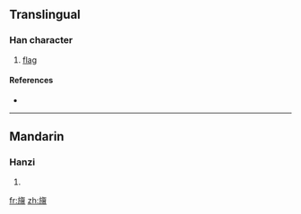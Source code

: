 ==Translingual==

===Han character===
{{Han char|rn=70|rad=方|as=15|sn=19|four=|canj=卜尸人卜一 (YSOYM)}}

# [[flag]]

====References====
* {{Han ref|kx=0485.140|dkj=13705|dj=0847.150|hdz=32185.080|uh=65DC|ud=26076}}

----

==Mandarin==

===Hanzi===
{{cmn-hanzi|pin=[[zhān]] ([[zhan1]])|wg=chan<sup>1</sup>}}

# {{defn|Mandarin}}

[[fr:旜]]
[[zh:旜]]